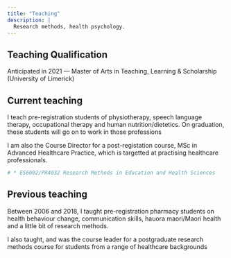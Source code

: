 ```yaml
---
title: "Teaching"
description: |
  Research methods, health psychology.
---
```


## Teaching Qualification

Anticipated in 2021 — Master of Arts in Teaching, Learning & Scholarship (University of Limerick)

## Current teaching

I teach pre-registration students of physiotherapy, speech language therapy, 
occupational therapy and human nutrition/dietetics. On graduation, these students
will go on to work in those professions

I am also the Course Director for a post-registation course, MSc in Advanced
Healthcare Practice, which is targetted at practising healthcare professionals. 


```r
# * ES6002/PR4032 Research Methods in Education and Health Sciences
```

## Previous teaching

Between 2006 and 2018, I taught pre-registration pharmacy students on health 
behaviour change, communication skills, hauora maori/Maori health and a little 
bit of research methods.

I also taught, and was the course leader for a postgraduate research methods 
course for students from a range of healthcare backgrounds 